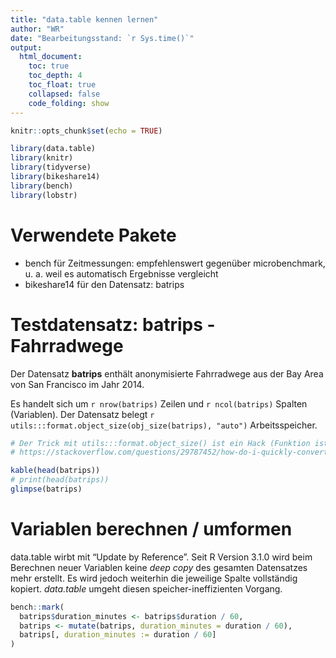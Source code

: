 ```yaml
---
title: "data.table kennen lernen"
author: "WR"
date: "Bearbeitungsstand: `r Sys.time()`"
output: 
  html_document:
    toc: true
    toc_depth: 4
    toc_float: true
    collapsed: false
    code_folding: show
---
```

  
```r

knitr::opts_chunk$set(echo = TRUE)

library(data.table)
library(knitr)
library(tidyverse)
library(bikeshare14)
library(bench)
library(lobstr)

```

# Verwendete Pakete

* bench für Zeitmessungen: empfehlenswert gegenüber microbenchmark, u. a. weil es automatisch Ergebnisse vergleicht
* bikeshare14 für den Datensatz: batrips

# Testdatensatz: batrips - Fahrradwege

Der Datensatz **batrips** enthält anonymisierte Fahrradwege aus der Bay Area von San Francisco im Jahr 2014.

Es handelt sich um `r nrow(batrips)` Zeilen und `r ncol(batrips)` Spalten (Variablen). Der Datensatz belegt `r utils:::format.object_size(obj_size(batrips), "auto")` Arbeitsspeicher.

```r

# Der Trick mit utils:::format.object_size() ist ein Hack (Funktion ist NICHT exportiert) und stammt von hier:
# https://stackoverflow.com/questions/29787452/how-do-i-quickly-convert-the-size-element-of-file-info-from-bytes-to-kb-mb-g

kable(head(batrips))
# print(head(batrips))
glimpse(batrips)
```

# Variablen berechnen / umformen

data.table wirbt mit "Update by Reference". Seit R Version 3.1.0 wird beim Berechnen neuer Variablen keine *deep copy* des gesamten Datensatzes mehr erstellt. Es wird jedoch weiterhin die jeweilige Spalte vollständig kopiert. *data.table* umgeht diesen speicher-ineffizienten Vorgang.



```r

bench::mark(
  batrips$duration_minutes <- batrips$duration / 60,
  batrips <- mutate(batrips, duration_minutes = duration / 60),
  batrips[, duration_minutes := duration / 60]
)

```

